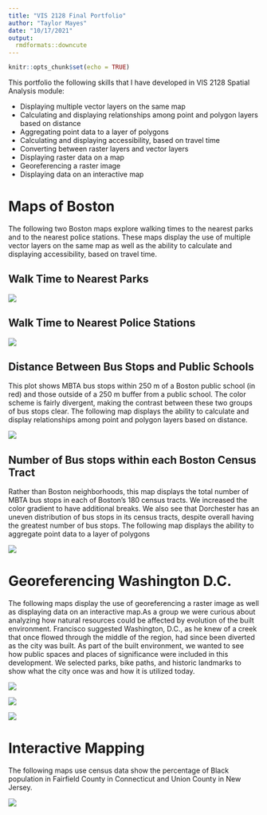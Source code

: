 ```yaml
---
title: "VIS 2128 Final Portfolio"
author: "Taylor Mayes"
date: "10/17/2021"
output: 
  rmdformats::downcute
---
```


```r
knitr::opts_chunk$set(echo = TRUE)
```

This portfolio the following skills that I have developed in VIS 2128 Spatial Analysis module:

* Displaying multiple vector layers on the same map
* Calculating and displaying relationships among point and polygon layers based on distance
* Aggregating point data to a layer of polygons
* Calculating and displaying accessibility, based on travel time
* Converting between raster layers and vector layers
* Displaying raster data on a map
* Georeferencing a raster image
* Displaying data on an interactive map

# Maps of Boston
The following two Boston maps explore walking times to the nearest parks and to the nearest police stations. These maps display the use of multiple vector layers on the same map as well as the ability to calculate and displaying accessibility, based on travel time.

## Walk Time to Nearest Parks

[![](thumbnails/Walk time to the nearest park.png)](https://tayntot.github.io/portfolio/thumbnails/Walk time to the nearest park.png){target="_blank"}

## Walk Time to Nearest Police Stations

[![](thumbnails/walk time to the nearest police station.png)](https://tayntot.github.io/portfolio/thumbnails/walk time to the nearest police station.png){target="_blank"}


## Distance Between Bus Stops and Public Schools
This plot shows MBTA bus stops within 250 m of a Boston public school (in red) and those outside of a 250 m buffer from a public school. The color scheme is fairly divergent, making the contrast between these two groups of bus stops clear. The following map displays the ability to calculate and display relationships among point and polygon layers based on distance.


[![](thumbnails/Boston bus stops by distance to a public school.png)](https://tayntot.github.io/portfolio/thumbnails/Boston bus stops by distance to a public school.png){target="_blank"}

## Number of Bus stops within each Boston Census Tract 
Rather than Boston neighborhoods, this map displays the total number of MBTA bus stops in each of Boston’s 180 census tracts. We increased the color gradient to have additional breaks. We also see that Dorchester has an uneven distribution of bus stops in its census tracts, despite overall having the greatest number of bus stops. The following map displays the ability to aggregate point data to a layer of polygons


[![](thumbnails/boston census tracts by total bus stops.png)](https://tayntot.github.io/portfolio/thumbnails/boston census tracts by total bus stops.png){target="_blank"}

# Georeferencing Washington D.C.
The following maps display the use of georeferencing a raster image as well as displaying data on an interactive map.As a group we were curious about analyzing how natural resources could be affected by evolution of the built environment. Francisco suggested Washington, D.C., as he knew of a creek that once flowed through the middle of the region, had since been diverted as the city was built. As part of the built environment, we wanted to see how public spaces and places of significance were included in this development. We selected parks, bike paths, and historic landmarks to show what the city once was and how it is utilized today.

[![](thumbnails/Georeference 1.png)](https://tayntot.github.io/portfolio/thumbnails/Georeference 1.png){target="_blank"}

[![](thumbnails/georeference 2.png)](https://tayntot.github.io/portfolio/thumbnails/georeference 2.png){target="_blank"}

[![](thumbnails/georefernce 3.png)](https://tayntot.github.io/portfolio/thumbnails/georefernce 3.png){target="_blank"}


# Interactive Mapping
The following maps use census data show the percentage of Black population in Fairfield County in Connecticut and Union County in New Jersey.

[![](thumbnails/interactive map.png)](https://tayntot.github.io/portfolio/fullsize/inter_black.html){target="_blank"}